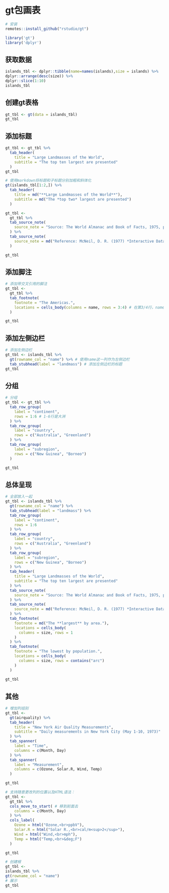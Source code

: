 # gt包画表

```r
# 安装
remotes::install_github("rstudio/gt")
```

```r
library('gt')
library('dplyr')
```

## 获取数据

```r
islands_tbl <- dplyr::tibble(name=names(islands),size = islands) %>%
dplyr::arrange(desc(size)) %>%
dplyr::slice(1:10)
islands_tbl
```

## 创建gt表格

```r
gt_tbl <- gt(data = islands_tbl)
gt_tbl
```

## 添加标题

```r
gt_tbl <- gt_tbl %>% 
  tab_header(
    title = "Large Landmasses of the World",
    subtitle = "The top ten largest are presented"
  )
gt_tbl
```

```r
# 使用markdown将标题和子标题分别加粗和斜体化
gt(islands_tbl[1:2,]) %>%
  tab_header(
    title = md("**Large Landmasses of the World**"),
    subtitle = md("The *top two* largest are presented")
  )
```
```r
gt_tbl <- 
  gt_tbl %>%
  tab_source_note(
    source_note = "Source: The World Almanac and Book of Facts, 1975, page 406."
  ) %>%
  tab_source_note(
    source_note = md("Reference: McNeil, D. R. (1977) *Interactive Data Analysis*. Wiley.")
  )

gt_tbl
```

## 添加脚注

```r
# 添加带交叉引用的脚注
gt_tbl <- 
  gt_tbl %>%
  tab_footnote(
    footnote = "The Americas.",
    locations = cells_body(columns = name, rows = 3:4) # 在第3/4行，name这一列添加角标
  )

gt_tbl
```

## 添加左侧边栏

```r
# 添加左侧边栏
gt_tbl <- islands_tbl %>% 
  gt(rowname_col = "name") %>% # 使用name这一列作为左侧边栏
  tab_stubhead(label = "landmass") # 添加左侧边栏的标题
gt_tbl
```

## 分组

```r
# 分组
gt_tbl <- gt_tbl %>% 
  tab_row_group( 
    label = "continent",
    rows = 1:6 # 1-6行是大洲
  ) %>% 
  tab_row_group(
    label = "country",
    rows = c("Australia", "Greenland")
  ) %>% 
  tab_row_group(
    label = "subregion",
    rows = c("New Guinea", "Borneo")
  )

gt_tbl
```

## 总体呈现

```r
# 全部放入一起
gt_tbl <- islands_tbl %>% 
  gt(rowname_col = "name") %>% 
  tab_stubhead(label = "landmass") %>% 
  tab_row_group(
    label = "continent",
    rows = 1:6
  ) %>%
  tab_row_group(
    label = "country",
    rows = c("Australia", "Greenland")
  ) %>%
  tab_row_group(
    label = "subregion",
    rows = c("New Guinea", "Borneo")
  ) %>% 
  tab_header(
    title = "Large Landmasses of the World",
    subtitle = "The top ten largest are presented"
  ) %>%
  tab_source_note(
    source_note = "Source: The World Almanac and Book of Facts, 1975, page 406."
  ) %>%
  tab_source_note(
    source_note = md("Reference: McNeil, D. R. (1977) *Interactive Data Analysis*. Wiley.")
  ) %>%
  tab_footnote(
    footnote = md("The **largest** by area."),
    locations = cells_body(
      columns = size, rows = 1
    )
  ) %>%
  tab_footnote(
    footnote = "The lowest by population.",
    locations = cells_body(
      columns = size, rows = contains("arc")
    )
  )
  
gt_tbl
```

## 其他

```r
# 增加列组别
gt_tbl <- 
  gt(airquality) %>%
  tab_header(
    title = "New York Air Quality Measurements",
    subtitle = "Daily measurements in New York City (May 1-10, 1973)"
  ) %>%
  tab_spanner(
    label = "Time",
    columns = c(Month, Day)
  ) %>%
  tab_spanner(
    label = "Measurement",
    columns = c(Ozone, Solar.R, Wind, Temp)
  )

gt_tbl
```


```r
# 支持随意更改列的位置以及HTML语法：
gt_tbl <- 
  gt_tbl %>%
  cols_move_to_start( # 移到前面去
    columns = c(Month, Day)
  ) %>%
  cols_label(
    Ozone = html("Ozone,<br>ppbV"),
    Solar.R = html("Solar R.,<br>cal/m<sup>2</sup>"),
    Wind = html("Wind,<br>mph"),
    Temp = html("Temp,<br>&deg;F")
  )

gt_tbl
```


```r
# 创建根
gt_tbl <-
islands_tbl %>%
gt(rowname_col = "name")
# 展示
gt_tbl
```




